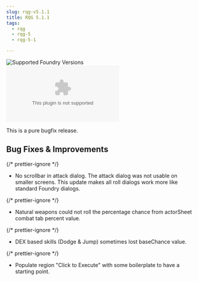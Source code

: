 ```yaml
---
slug: rqg-v5.1.1
title: RQG 5.1.1
tags:
  - rqg
  - rqg-5
  - rqg-5-1

---
```


![Supported Foundry Versions](https://img.shields.io/endpoint?url=https://foundryshields.com/version?url=https://github.com/sun-dragon-cult/fvtt-system-rqg/releases/download/v5.1.1/system.json)
![Download Count](https://img.shields.io/github/downloads/sun-dragon-cult/fvtt-system-rqg/v5.1.1/rqg.zip)

This is a pure bugfix release.

## Bug Fixes & Improvements

{/* prettier-ignore */}
- No scrollbar in attack dialog. The attack dialog was not usable on smaller screens. This update
  makes all roll dialogs work more like standard Foundry dialogs. <GithubIssue issue="797" repo="fvtt-system-rqg" />

{/* prettier-ignore */}
- Natural weapons could not roll the percentage chance from actorSheet combat tab percent value. <GithubIssue issue="798" repo="fvtt-system-rqg" />

{/* prettier-ignore */}
- DEX based skills (Dodge & Jump) sometimes lost baseChance value. <GithubIssue issue="799" repo="fvtt-system-rqg" />

{/* prettier-ignore */}
- Populate region "Click to Execute" with some boilerplate to have a starting point. <GithubIssue issue="794" repo="fvtt-system-rqg" />
